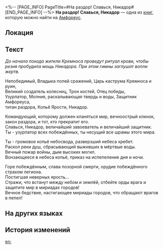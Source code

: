 <%-- [PAGE_INFO]
PageTitle=#На раздор! Славься, Никадор#
[END_PAGE_INFO] --%>
{{Дополнить}}
{{Книга Инфобокс
|id           = 448
|Название     = 
|Изображение  = Предмет На раздор! Славься, Никадор.png
|Мир          = Амфореус
|Томов        = 1
|Автор        = <!--нужно добавить-->
|Описание     = Песнопения кремносцев во славу Никадора эхом отдаются в храме Раздора и на полях сражений.
|Том1         = {{tx}}
|Источник1    = {{tx|Отсутствует источник}}
|Персонажи    = 
|Фракции      = 
}}
'''На раздор! Славься, Никадор''' — одна из [[Книги|книг]], которую можно найти на [[Амфореус]].

==Локация==
{{Отметка карты|<!--название карты-->|<!--id отметки-->}}

==Текст==
''До начала похода жители Кремноса проведут ритуал крови, чтобы резня пробудила мощь Никадора. При этом гимны заглушат вопли жертв.''

Непобедимый, Владыка полей сражений, Царь каструма Кремноса и руин,<br />
Великий создатель колесниц, Трон костей, Отец победы,<br />
Узурпатор, Молния, раскалывающая твердь и воды, Защитник Амфореуса,<br />
титан раздора, Копьё Ярости, Никадор.

Командующий, которому должен кланяться мир, вечноострый клинок, закон раздора, и тот, кто прекратит его.<br />
Славься, Никадор, величайший завоеватель и величайший защитник.<br />
Ты - узурпатор всех побеждённых, ты несущий все шрамы этого мира.

Ты - громовое копьё небосвода, разверзший небеса хребет.<br />
Раскол реки душ, сбрасывающий выживших в мёртвые воды.<br />
Вечный пожар войны, дым высоких могил.<br />
Вонзающееся в небеса копьё, приказ на испепеление дня и ночи.

Горе побеждённым, слава позорной смерти, орудие побеждённого страхом легиона.<br />
Постигшая неверных ярость...<br />
Стражи, что встанут между небом и землёй, отбейте орды врага и защитите мир в мириадах городов!<br />
Вечное бедствие, настигающее мириады городов, что обращают врагов в пепел!

==На других языках==
{{На других языках
|en   = To Strife: Praise Nikador
|zhs  = 致纷争：礼赞尼卡多利
|zht  = 致紛爭：禮讚尼卡多利
|ja   = 紛争へ：ニカドリーを称えて
|ko   = 분쟁을 향해: 니카도르 예찬
|es   = Para el Conflicto: Alabado sea Nikador
|fr   = Au Conflit&nbsp;: Loué soit Nikador
|ru   = На раздор! Славься, Никадор
|th   = แด่ปฏิปักษ์: สรรเสริญ Nikador
|vi   = Gửi Titan Phân Tranh: Ca Ngợi Nikador
|de   = An den Zwist: Gelobt sei Nikador
|id   = Untuk Pertikaian: Puji Nikador
|pt   = Ao Conflito: Ode a Nikador
}}

==История изменений==
{{История изменений|3.5}}

[[en:]]
